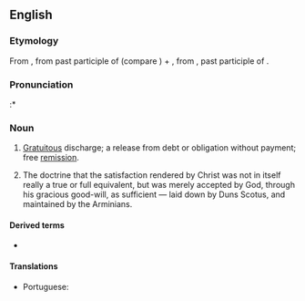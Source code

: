 ==English==

===Etymology===
From {{der|en|la|acceptilatio||[[entry]] of a debt collected, [[acquittance]]}}, from past participle of {{m|la|accipere}} (compare {{m|en|accept}}) + {{m|la|latio||a carrying}}, from {{m|la|latus}}, past participle of {{m|la|ferre||to carry}}.

===Pronunciation===
:* {{rhymes|eɪʃən|lang=en}}

===Noun===
{{en-noun}}

# {{lb|en|civil law}} [[gratuitous|Gratuitous]] discharge; a release from debt or obligation without payment; free [[remission]].
# {{lb|en|theology}} The doctrine that the satisfaction rendered by Christ was not in itself really a true or full equivalent, but was merely accepted by God, through his gracious good-will, as sufficient — laid down by Duns Scotus, and maintained by the Arminians.

====Derived terms====
* {{l|en|acceptilate}}

====Translations====
{{trans-top|gratuitous discharge}}
* Portuguese: {{t|pt|aceptilação|f}}
{{trans-mid}}
{{trans-bottom}}